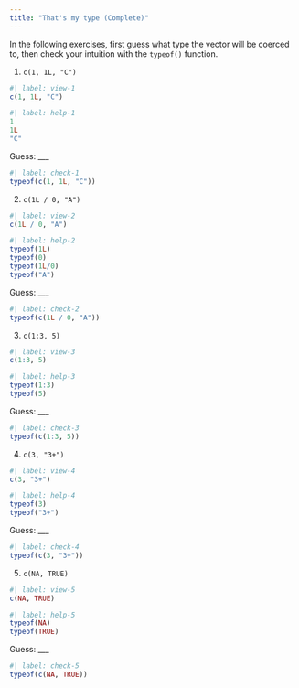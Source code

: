 ```yaml
---
title: "That's my type (Complete)"
---
```


In the following exercises, first guess what type the vector will be coerced to, then check your intuition with the `typeof()` function.

1.  `c(1, 1L, "C")`

```r
#| label: view-1
c(1, 1L, "C")
```

```r
#| label: help-1
1
1L
"C"
```

Guess: \_\_\_

```r
#| label: check-1
typeof(c(1, 1L, "C"))
```

2.  `c(1L / 0, "A")`

```r
#| label: view-2
c(1L / 0, "A")
```

```r
#| label: help-2
typeof(1L)
typeof(0)
typeof(1L/0)
typeof("A")
```

Guess: \_\_\_

```r
#| label: check-2
typeof(c(1L / 0, "A"))
```

3.  `c(1:3, 5)`

```r
#| label: view-3
c(1:3, 5)
```

```r
#| label: help-3
typeof(1:3)
typeof(5)
```

Guess: \_\_\_

```r
#| label: check-3
typeof(c(1:3, 5))
```

4.  `c(3, "3+")`

```r
#| label: view-4
c(3, "3+")
```

```r
#| label: help-4
typeof(3)
typeof("3+")
```

Guess: \_\_\_

```r
#| label: check-4
typeof(c(3, "3+"))
```

5.  `c(NA, TRUE)`

```r
#| label: view-5
c(NA, TRUE)
```

```r
#| label: help-5
typeof(NA)
typeof(TRUE)
```

Guess: \_\_\_

```r
#| label: check-5
typeof(c(NA, TRUE))
```
